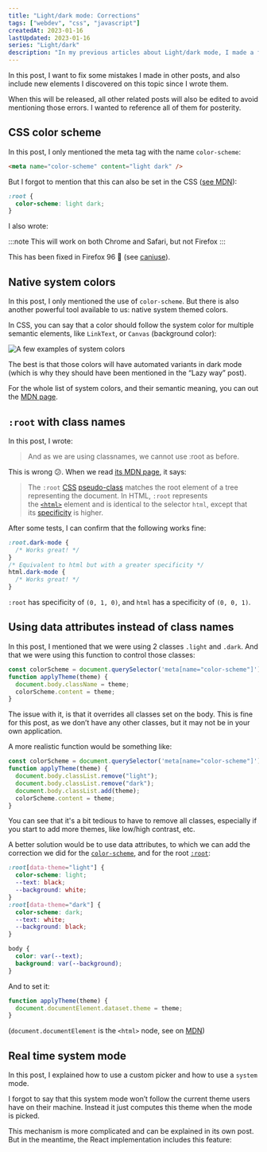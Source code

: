 ```yaml
---
title: "Light/dark mode: Corrections"
tags: ["webdev", "css", "javascript"]
createdAt: 2023-01-16
lastUpdated: 2023-01-16
series: "Light/dark"
description: "In my previous articles about Light/dark mode, I made a few mistakes, or forgot to mention some elements"
---
```



In this post, I want to fix some mistakes I made in other posts, and also include new elements I discovered on this topic since I wrote them.

When this will be released, all other related posts will also be edited to avoid mentioning those errors. I wanted to reference all of them for posterity.

## CSS color scheme

<LinkToPost slug="light-dark-mode-the-lazy-way" />

In this post, I only mentioned the meta tag with the name `color-scheme`:

```html
<meta name="color-scheme" content="light dark" />
```

But I forgot to mention that this can also be set in the CSS ([see MDN](https://developer.mozilla.org/en-US/docs/Web/CSS/color-scheme)):

```css
:root {
  color-scheme: light dark;
}
```

I also wrote:

:::note
This will work on both Chrome and Safari, but not Firefox
:::

This has been fixed in Firefox 96 🎉 (see [caniuse](https://caniuse.com/mdn-css_properties_color-scheme)).

## Native system colors

<LinkToPost slug="light-dark-mode-the-lazy-way" />

In this post, I only mentioned the use of `color-scheme`. But there is also another powerful tool available to us: native system themed colors.

In CSS, you can say that a color should follow the system color for multiple semantic elements, like `LinkText`, or `Canvas` (background color):

![A few examples of system colors](@assets/itysdasc4tlijyvg12og.png)

The best is that those colors will have automated variants in dark mode (which is why they should have been mentioned in the “Lazy way” post).

For the whole list of system colors, and their semantic meaning, you can out the [MDN page](https://developer.mozilla.org/en-US/docs/Web/CSS/system-color).

## `:root` with class names

<LinkToPost slug="light-dark-mode-user-input" />

In this post, I wrote:

> And as we are using classnames, we cannot use :root as before.

This is wrong 😕. When we read [its MDN page](https://developer.mozilla.org/en-US/docs/Web/CSS/:root), it says:

> The `:root` [CSS](https://developer.mozilla.org/en-US/docs/Web/CSS) [pseudo-class](https://developer.mozilla.org/en-US/docs/Web/CSS/Pseudo-classes) matches the root element of a tree representing the document. In HTML, `:root` represents the [`<html>`](https://developer.mozilla.org/en-US/docs/Web/HTML/Element/html) element and is identical to the selector `html`, except that its [specificity](https://developer.mozilla.org/en-US/docs/Web/CSS/Specificity) is higher.

After some tests, I can confirm that the following works fine:

```css
:root.dark-mode {
  /* Works great! */
}
/* Equivalent to html but with a greater specificity */
html.dark-mode {
  /* Works great! */
}
```

`:root` has specificity of `(0, 1, 0)`, and `html` has a specificity of `(0, 0, 1)`.

## Using data attributes instead of class names

<LinkToPost slug="light-dark-mode-user-input" />

In this post, I mentioned that we were using 2 classes `.light` and `.dark`. And that we were using this function to control those classes:

```js
const colorScheme = document.querySelector('meta[name="color-scheme"]');
function applyTheme(theme) {
  document.body.className = theme;
  colorScheme.content = theme;
}
```

The issue with it, is that it overrides all classes set on the body. This is fine for this post, as we don’t have any other classes, but it may not be in your own application.

A more realistic function would be something like:

```js
const colorScheme = document.querySelector('meta[name="color-scheme"]');
function applyTheme(theme) {
  document.body.classList.remove("light");
  document.body.classList.remove("dark");
  document.body.classList.add(theme);
  colorScheme.content = theme;
}
```

You can see that it's a bit tedious to have to remove all classes, especially if you start to add more themes, like low/high contrast, etc.

A better solution would be to use data attributes, to which we can add the correction we did for the [`color-scheme`](#css-color-scheme), and for the root [`:root`](#-raw-root-endraw-with-class-names):

```css
:root[data-theme="light"] {
  color-scheme: light;
  --text: black;
  --background: white;
}
:root[data-theme="dark"] {
  color-scheme: dark;
  --text: white;
  --background: black;
}

body {
  color: var(--text);
  background: var(--background);
}
```

And to set it:

```js
function applyTheme(theme) {
  document.documentElement.dataset.theme = theme;
}
```

(`document.documentElement` is the `<html>` node, see on [MDN](https://developer.mozilla.org/en-US/docs/Web/API/Document/documentElement))

## Real time system mode

<LinkToPost slug="light-dark-mode-system-mode-user-preferences" />

In this post, I explained how to use a custom picker and how to use a `system` mode.

I forgot to say that this system mode won’t follow the current theme users have on their machine. Instead it just computes this theme when the mode is picked.

This mechanism is more complicated and can be explained in its own post. But in the meantime, the React implementation includes this feature:

<LinkToPost slug="light-dark-mode-react-implementation" />
